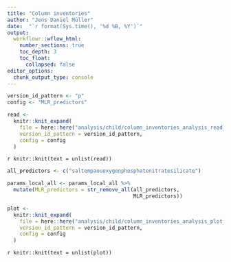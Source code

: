 ```yaml
---
title: "Column inventories"
author: "Jens Daniel Müller"
date:  "`r format(Sys.time(), '%d %B, %Y')`"
output: 
  workflowr::wflow_html:
    number_sections: true
    toc_depth: 3
    toc_float:
      collapsed: false
editor_options:
  chunk_output_type: console
---
```


```r

version_id_pattern <- "p"
config <- "MLR_predictors"

```




```r


read <-
  knitr::knit_expand(
    file = here::here("analysis/child/column_inventories_analysis_read_data.Rmd"),
    version_id_pattern = version_id_pattern,
    config = config
  )


```

`r knitr::knit(text = unlist(read))`

```r

all_predictors <- c("saltempaouoxygenphosphatenitratesilicate")

params_local_all <- params_local_all %>%
  mutate(MLR_predictors = str_remove_all(all_predictors,
                                         MLR_predictors))


```

```r


plot <-
  knitr::knit_expand(
    file = here::here("analysis/child/column_inventories_analysis_plot_data.Rmd"),
    version_id_pattern = version_id_pattern,
    config = config
  )


```

`r knitr::knit(text = unlist(plot))`
